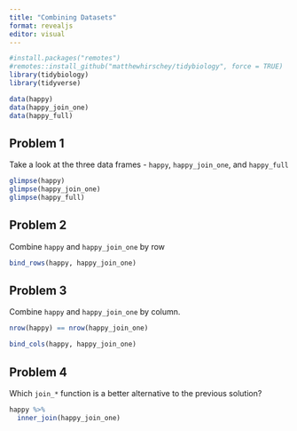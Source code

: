 ```yaml
---
title: "Combining Datasets"
format: revealjs
editor: visual
---
```


```r
#install.packages("remotes")
#remotes::install_github("matthewhirschey/tidybiology", force = TRUE)
library(tidybiology)
library(tidyverse)

data(happy)
data(happy_join_one)
data(happy_full)
```

## Problem 1

Take a look at the three data frames - `happy`, `happy_join_one`, and `happy_full`

```r
glimpse(happy)
glimpse(happy_join_one)
glimpse(happy_full)
```

## Problem 2

Combine `happy` and `happy_join_one` by row

```r
bind_rows(happy, happy_join_one)
```

## Problem 3

Combine `happy` and `happy_join_one` by column.

```r
nrow(happy) == nrow(happy_join_one)

bind_cols(happy, happy_join_one)
```

## Problem 4

Which `join_*` function is a better alternative to the previous solution?

```r
happy %>%
  inner_join(happy_join_one)
```
